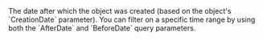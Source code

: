   

  
<ParamField body="AfterDate" type="timestamp" >     
The date after which the object was created (based on the object's `CreationDate` parameter). You can filter on a specific time range by using both the `AfterDate` and `BeforeDate` query parameters.  
</ParamField>